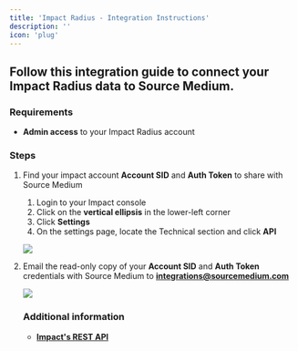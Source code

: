 ```yaml
---
title: 'Impact Radius - Integration Instructions'
description: ''
icon: 'plug'
---
```


## Follow this integration guide to connect your Impact Radius data to Source Medium.

### **Requirements**

- **Admin access** to your Impact Radius account

### Steps

1. Find your impact account **Account SID** and **Auth Token** to share with Source Medium
    1. Login to your Impact console
    2. Click on the **vertical ellipsis** in the lower-left corner
    3. Click **Settings**
    4. On the settings page, locate the Technical section and click **API**
    
    ![](/images/article-imgs/impact-integration/Untitled.png)
    
2. Email the read-only copy of your **Account SID** and **Auth Token** credentials with Source Medium to  **[integrations@sourcemedium.com](mailto:integrations@sourcemedium.com)**
    
    ![](/images/article-imgs/impact-integration/Untitled1.png)
    
    ### **Additional information**
    
    - [**Impact's REST API**](https://impact.com/partnerships/get-connected-with-rest-api/)